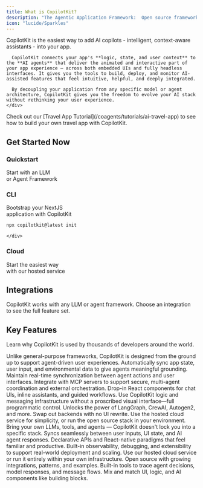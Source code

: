 ```yaml
---
title: What is CopilotKit?
description: "The Agentic Application Framework:  Open source framework and hosted service for AI-assisted applications."
icon: "lucide/Sparkles"
---
```


<div className="grid grid-cols-1 lg:grid-cols-2 gap-8 items-start -mt-6">
  <div className="[&>p]:mb-4">
    <div>
      CopilotKit is the easiest way to add AI copilots - intelligent, context-aware assistants - into your app.

      CopilotKit connects your app's **logic, state, and user context** to the **AI agents** that deliver the animated and interactive part of your app experience — across both embedded UIs and fully headless interfaces. It gives you the tools to build, deploy, and monitor AI-assisted features that feel intuitive, helpful, and deeply integrated.

      By decoupling your application from any specific model or agent architecture, CopilotKit gives you the freedom to evolve your AI stack without rethinking your user experience.
    </div>
  </div>
  <div className="flex flex-col items-center">
    <MaximizableVideo 
      src="https://cdn.copilotkit.ai/docs/copilotkit/images/coagents/tutorials/ai-travel-app/demo.mp4"
      className="w-full max-w-md"
    />
    <div className="w-full max-w-md mt-6">
        <Callout title="Want to build your own travel app?">
        Check out our [Travel App Tutorial](/coagents/tutorials/ai-travel-app) to see how to build your own travel app with CopilotKit.
        </Callout>
    </div>
  </div>
</div>

## Get Started Now
<div className="grid grid-cols-1 md:grid-cols-2 lg:grid-cols-10 gap-6 mb-12">
  <div className="lg:col-span-3 border-2 border-border px-6 pt-1 pb-4 rounded-xl text-center transition-colors min-h-[180px] flex flex-col justify-between">
    <div>
      <h3 className="text-xl font-bold mb-3 text-foreground">Quickstart</h3>
      <p className="text-sm text-muted-foreground mb-8">Start with an LLM<br /> or Agent Framework</p>
    </div>
    <div className="h-12 flex items-center justify-center">
      <QuickstartDropdown />
    </div>
  </div>
  <div className="lg:col-span-4 border-2 border-border px-6 pt-1 pb-4 rounded-xl text-center transition-colors min-h-[180px] flex flex-col justify-between">
    <div>
      <h3 className="text-xl font-bold mb-3 text-foreground">CLI</h3>
      <p className="text-sm text-muted-foreground mb-4">Bootstrap your NextJS<br />application with CopilotKit</p>
    </div>
    <div className="h-12 flex items-center justify-center">
      
```bash
npx copilotkit@latest init
```
    </div>
  </div>
  <div className="lg:col-span-3 border-2 border-border px-6 pt-1 pb-4 rounded-xl text-center transition-colors min-h-[180px] flex flex-col justify-between">
    <div>
      <h3 className="text-xl font-bold mb-3 text-foreground">Cloud</h3>
      <p className="text-sm text-muted-foreground mb-4">Start the easiest way<br /> with our hosted service</p>
    </div>
    <div className="h-12 flex items-center justify-center">
      <LinkToCopilotCloud asButton={true} />
    </div>
  </div>
  
</div>

## Integrations

CopilotKit works with any LLM or agent framework.  Choose an integration to see the full feature set.

<IntegrationsGrid />

## Key Features
Learn why CopilotKit is used by thousands of developers around the world.

<div className="flex flex-row gap-8 my-8">
  <div className="w-1/2">
    <Accordions>
      <Accordion title="Designed for Agentic Applications">
        Unlike general-purpose frameworks, CopilotKit is designed from the ground up to support agent-driven user experiences.
      </Accordion>
      <Accordion title="Context Injection">
        Automatically sync app state, user input, and environmental data to give agents meaningful grounding.
      </Accordion>
      <Accordion title="AGUI Protocol">
        Maintain real-time synchronization between agent actions and user interfaces.
      </Accordion>
      <Accordion title="MCP Support">
        Integrate with MCP servers to support secure, multi-agent coordination and external orchestration.
      </Accordion>
      <Accordion title="UI Integration">
        Drop-in React components for chat UIs, inline assistants, and guided workflows.
      </Accordion>
      <Accordion title="Headless Mode">
        Use CopilotKit logic and messaging infrastructure without a proscribed visual interface—full programmatic control.
      </Accordion>
      <Accordion title="LLM & Agent Framework Agnostic">
        Unlocks the power of LangGraph, CrewAI, Autogen2, and more. Swap out backends with no UI rewrite.
      </Accordion>
      <Accordion title="Hosted or Self-Hosted">
        Use the hosted cloud service for simplicity, or run the open source stack in your environment.
      </Accordion>
    </Accordions>
  </div>
  <div className="w-1/2">
    <Accordions>
      <Accordion title="Full Flexibility">
        Bring your own LLMs, tools, and agents — CopilotKit doesn't lock you into a specific stack.
      </Accordion>
      <Accordion title="Real-Time Interaction">
        Syncs seamlessly between user inputs, UI state, and AI agent responses.
      </Accordion>
      <Accordion title="Unified DevX">
        Declarative APIs and React-native paradigms that feel familiar and productive.
      </Accordion>
      <Accordion title="Production-Ready">
        Built-in observability, debugging, and extensibility to support real-world deployment and scaling.
      </Accordion>
      <Accordion title="Cloud or OSS">
        Use our hosted cloud service or run it entirely within your own infrastructure.
      </Accordion>
      <Accordion title="Community & Extensibility">
        Open source with growing integrations, patterns, and examples.
      </Accordion>
      <Accordion title="Observability & Debugging">
        Built-in tools to trace agent decisions, model responses, and message flows.
      </Accordion>
      <Accordion title="Composable Architecture">
        Mix and match UI, logic, and AI components like building blocks.
      </Accordion>
    </Accordions>
  </div>
</div>

 

